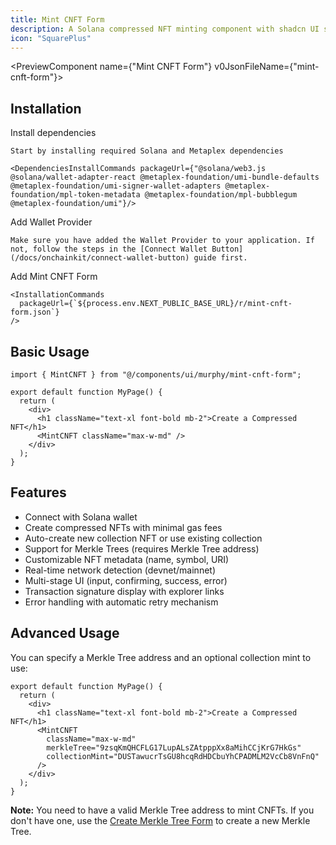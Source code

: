 ```yaml
---
title: Mint CNFT Form
description: A Solana compressed NFT minting component with shadcn UI styling
icon: "SquarePlus"
---
```


<PreviewComponent name={"Mint CNFT Form"} v0JsonFileName={"mint-cnft-form"}>
  <MintCNFT className="max-w-md" />
</PreviewComponent>

## Installation

<Steps>
  <Step>
    Install dependencies

    Start by installing required Solana and Metaplex dependencies

    <DependenciesInstallCommands packageUrl={"@solana/web3.js @solana/wallet-adapter-react @metaplex-foundation/umi-bundle-defaults @metaplex-foundation/umi-signer-wallet-adapters @metaplex-foundation/mpl-token-metadata @metaplex-foundation/mpl-bubblegum @metaplex-foundation/umi"}/>

  </Step>

  <Step>
    Add Wallet Provider

    Make sure you have added the Wallet Provider to your application. If not, follow the steps in the [Connect Wallet Button](/docs/onchainkit/connect-wallet-button) guide first.

  </Step>

  <Step>
    Add Mint CNFT Form

    <InstallationCommands
      packageUrl={`${process.env.NEXT_PUBLIC_BASE_URL}/r/mint-cnft-form.json`}
    />

  </Step>
</Steps>

## Basic Usage

```tsx
import { MintCNFT } from "@/components/ui/murphy/mint-cnft-form";
```

```tsx
export default function MyPage() {
  return (
    <div>
      <h1 className="text-xl font-bold mb-2">Create a Compressed NFT</h1>
      <MintCNFT className="max-w-md" />
    </div>
  );
}
```

## Features

- Connect with Solana wallet
- Create compressed NFTs with minimal gas fees
- Auto-create new collection NFT or use existing collection
- Support for Merkle Trees (requires Merkle Tree address)
- Customizable NFT metadata (name, symbol, URI)
- Real-time network detection (devnet/mainnet)
- Multi-stage UI (input, confirming, success, error)
- Transaction signature display with explorer links
- Error handling with automatic retry mechanism

## Advanced Usage

You can specify a Merkle Tree address and an optional collection mint to use:

```tsx
export default function MyPage() {
  return (
    <div>
      <h1 className="text-xl font-bold mb-2">Create a Compressed NFT</h1>
      <MintCNFT
        className="max-w-md"
        merkleTree="9zsqKmQHCFLG17LupALsZAtpppXx8aMihCCjKrG7HkGs"
        collectionMint="DUSTawucrTsGU8hcqRdHDCbuYhCPADMLM2VcCb8VnFnQ"
      />
    </div>
  );
}
```

**Note:** You need to have a valid Merkle Tree address to mint CNFTs. If you don't have one, use the [Create Merkle Tree Form](/docs/onchainkit/create-merkleTree-form) to create a new Merkle Tree.
